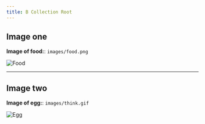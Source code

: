 ```yaml
---
title: B Collection Root
---
```


## Image one

**Image of food:**: `images/food.png`

![Food](images/food.png "Image of food")

---

## Image two 

**Image of egg:**: `images/think.gif`

![Egg](images/think.gif "Image of egg")
